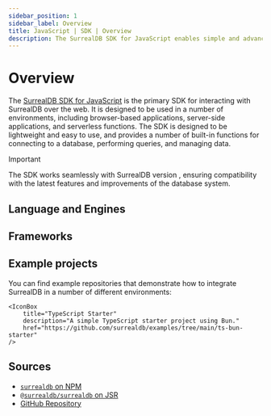 ```yaml
---
sidebar_position: 1
sidebar_label: Overview
title: JavaScript | SDK | Overview
description: The SurrealDB SDK for JavaScript enables simple and advanced querying of a remote or embedded database.
---
```





# Overview

The [SurrealDB SDK for JavaScript](https://npmjs.com/package/surrealdb) is the primary SDK for interacting with SurrealDB over the web. It is designed to be used in a number of environments, including browser-based applications, server-side applications, and serverless functions. The SDK is designed to be lightweight and easy to use, and provides a number of built-in functions for connecting to a database, performing queries, and managing data.


> [!IMPORTANT]
> The SDK works seamlessly with SurrealDB version <Version />, ensuring compatibility with the latest features and improvements of the database system.

## Language and Engines

<Boxes>
    <IconBox
        title="JavaScript"
        status="available"
        href="/docs/sdk/javascript/core/create-a-new-connection"
        icon={{
                light: LightJavaScript,
                dark: DarkJavaScript,
        }}
    />
    <IconBox
        title="TypeScript"
        status="available"
        href="/docs/sdk/javascript/core/create-a-new-connection"
        icon={{
                light: LightTypescript,
                dark: DarkTypescript,
        }}
    />
    <IconBox
        title="Node.js"
        status="available"
        href="/docs/sdk/javascript/engines/node"
        icon={{
                light: LightNodejs,
                dark: DarkNodejs,
        }}
    />
    <IconBox
        title="WebAssembly"
        status="available"
        href="/docs/sdk/javascript/engines/wasm"
        icon={{
                light: LightWasm,
                dark: DarkWasm,
        }}
    />
</Boxes>

## Frameworks

<Boxes>
    <IconBox
        title="React"
        status="coming soon"
        icon={{
            light: LightReact,
            dark: DarkReact,
        }}
    />
    <IconBox
        title="Next.js"
        status="coming soon"
        icon={{
            light: LightNext,
            dark: DarkNext,
        }}
    />
    <IconBox
        title="Vue.js"
        status="coming soon"
        icon={{
            light: LightVue,
            dark: DarkVue,
        }}
    />
    <IconBox
        title="Angular"
        status="coming soon"
        icon={{
            light: LightAngular,
            dark: DarkAngular,
        }}
    />
    <IconBox
        title="Solid.js"
        status="coming soon"
        icon={{
            light: LightSolid,
            dark: DarkSolid,
        }}
    />
    <IconBox
        title="Svelte"
        status="coming soon"
        icon={{
            light: LightSvelte,
            dark: DarkSvelte,
        }}
    />
</Boxes>

## Example projects

You can find example repositories that demonstrate how to integrate SurrealDB in a number of different environments:

<Boxes>
    <IconBox
        title="Surreal Stickies"
        description="A simple note-taking application built with SurrealDB, React, and Vite."
        href="https://github.com/surrealdb/examples/tree/main/notes-v2"
    />

    <IconBox
        title="TypeScript Starter"
        description="A simple TypeScript starter project using Bun."
        href="https://github.com/surrealdb/examples/tree/main/ts-bun-starter"
    />
</Boxes>

## Sources

- [`surrealdb` on NPM](https://npmjs.com/package/surrealdb)
- [`@surrealdb/surrealdb` on JSR](https://jsr.io/@surrealdb/surrealdb)
- [GitHub Repository](https://github.com/surrealdb/surrealdb.js)
